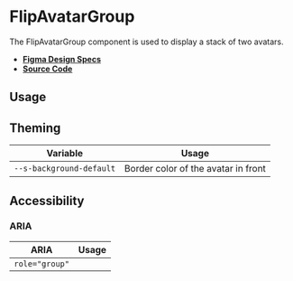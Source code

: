 
<Meta title="Components/FlipAvatarGroup" />

# FlipAvatarGroup

The FlipAvatarGroup component is used to display a stack of two avatars.

- **[Figma Design Specs](https://www.figma.com/file/iRHiAFsHxnzux8gQ9EjlZe/Flip-Components?node-id=2%3A12)**
- **[Source Code](https://github.com/flip-corp/swirl/tree/main/packages/swirl-components/src/components/flip-avatar-group)**

## Usage

<Canvas withSource="open">
  <Story id="components-flipavatargroup--flip-avatar-group" />
</Canvas>

<ArgsTable story="." />

## Theming

| Variable                 | Usage                               |
| ------------------------ | ----------------------------------- |
| `--s-background-default` | Border color of the avatar in front |

## Accessibility

### ARIA

| ARIA           | Usage |
| -------------- | ----- |
| `role="group"` |       |
